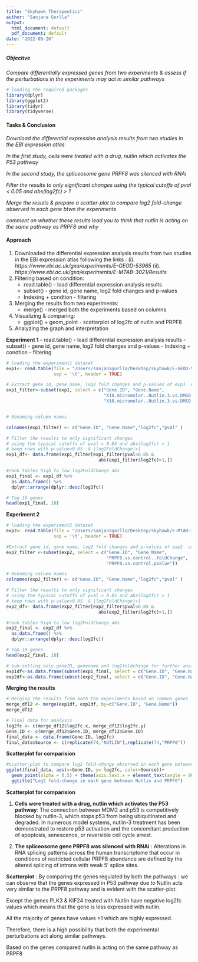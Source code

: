```yaml
---
title: "Skyhawk Therapeutics"
author: "Sanjana Gorlla"
output:
  html_document: default
  pdf_document: default
date: "2022-09-26"
---
```



##### Objective

*Compare differentially expressed genes from two experiments & assess if the perturbations in the experiments may act in similar pathways*

```r
# loading the required packages
library(dplyr)
library(ggplot2)
library(tidyr)
library(tidyverse)
```

#### Tasks & Conclusion

  *Download the differential expression analysis results from two studies in the EBI expression atlas*
  
  *In the first study, cells were treated with a drug, nutlin which activates the P53 pathway*
  
  *In the second study, the spliceosome gene PRPF8 was silenced with RNAi*
  
  *Filter the results to only significant changes using the typical cutoffs of pval < 0.05 and abs(log2fc) > 1* 
  
  *Merge the results & prepare a scatter-plot to compare log2 fold-change observed in each gene btwn the experiments*

  *comment on whether these results lead you to think that nutlin is acting on the same pathway as PRPF8 and why*







#### Approach 

1. Downloaded  the differential expression analysis results from two studies in the EBI expression atlas following the links : 
      (i). *https://www.ebi.ac.uk/gxa/experiments/E-GEOD-53965*
      (ii). *https://www.ebi.ac.uk/gxa/experiments/E-MTAB-3021/Results*
2. Filtering based on condition:   
      - read.table() - load differential expression analysis results
      - subset() - gene id, gene name, log2 fold changes and p-values
      - Indexing + condtion - filtering 
3. Merging the results from two experiments:
      - merge() - merged both the experiments based on columns
4. Visualizing & comparing:
      - ggplot() + geom_point - scatterplot of log2fc of nutlin and PRPF8
5. Analyzing the graph and interpretation





**Experiment 1**
- read.table() - load differential expression analysis results
- subset() - gene id, gene name, log2 fold changes and p-values
- Indexing + condtion - filtering 
```r
# loading the experiment1 dataset
exp1<- read.table(file = "/Users/sanjanagorlla/Desktop/skyhawk/E-GEOD-53965-A-AFFY-141-query-results (1).tsv",
                  sep = '\t', header = TRUE)

# Extract gene id, gene name, log2 fold changes and p-values of exp1  using subset()
exp1_filter<-subset(exp1, select = c("Gene.ID", "Gene.Name",
                                     "X10.micromolar..Nutlin.3.vs.DMSO.control.foldChange",
                                     "X10.micromolar..Nutlin.3.vs.DMSO.control.pValue"))


# Renaming column names

colnames(exp1_filter) <- c("Gene.ID", "Gene.Name","log2fc","pval" )

# Filter the results to only significant changes 
# using the typical cutoffs of pval < 0.05 and abs(log2fc) > 1
# keep rows with p-value<0.05  & |log2FoldChange|>1
exp1_df<- data.frame(exp1_filter[exp1_filter$pval<0.05 &
                                   abs(exp1_filter$log2fc)>1,])

#rank tables high to low log2FoldChange_abs
exp1_final <- exp1_df %>%
  as.data.frame() %>%
  dplyr::arrange(dplyr::desc(log2fc))

# Top 10 genes
head(exp1_final, 10)
```



**Experiment 2** 
```r
# loading the experiment2 dataset
exp2<- read.table(file = "/Users/sanjanagorlla/Desktop/skyhawk/E-MTAB-3021-query-results.tsv", 
                  sep = '\t', header = TRUE)

#Extract gene id, gene name, log2 fold changes and p-values of exp1  using subset()
exp2_filter <-subset(exp2, select = c("Gene.ID", "Gene.Name", 
                                      "PRPF8.vs.control..foldChange", 
                                      "PRPF8.vs.control.pValue"))

# Renaming column names
colnames(exp2_filter) <- c("Gene.ID", "Gene.Name","log2fc","pval" )

# Filter the results to only significant changes 
# using the typical cutoffs of pval < 0.05 and abs(log2fc) > 1
# keep rows with p-value<0.05  & |log2FoldChange|>1
exp2_df<- data.frame(exp2_filter[exp2_filter$pval<0.05 &
                                   abs(exp2_filter$log2fc)>1,])

#rank tables high to low log2FoldChange_abs
exp2_final <- exp2_df %>%
  as.data.frame() %>%
  dplyr::arrange(dplyr::desc(log2fc))

# Top 10 genes
head(exp2_final, 10)
```



```r
# sub-setting only geneID, genename and log2foldchange for further analysis
exp1df<-as.data.frame(subset(exp1_final, select = c("Gene.ID", "Gene.Name","log2fc")))
exp2df<-as.data.frame(subset(exp2_final, select = c("Gene.ID", "Gene.Name","log2fc")))
```


**Merging the results**
```r
# Merging the results from both the experiments based on common genes
merge_df12 <- merge(exp1df, exp2df, by=c("Gene.ID", "Gene.Name")) 
merge_df12
```


```r
# Final data for analysis
log2fc <- c(merge_df12$log2fc.x, merge_df12$log2fc.y)
Gene.ID <- c(merge_df12$Gene.ID, merge_df12$Gene.ID)
final_data <- data.frame(Gene.ID, log2fc) 
final_data$Source <- c(replicate(74,"NUTLIN"),replicate(74,"PRPF8"))
```


**Scatterplot for comparision**
```r
#scatter-plot to compare log2 fold-change observed in each gene between the experiments
ggplot(final_data, aes(x=Gene.ID, y= log2fc, color=Source))+
  geom_point(alpha = 0.5) + theme(axis.text.x = element_text(angle = 90, hjust = 3)) +
  ggtitle("Log2 fold-change in each gene between Nutlin and PRPF8")
```



**Scatterplot for comparision**

1. **Cells were treated with a drug, nutlin which activates the P53 pathway**: The connection between MDM2 and p53 is competitively blocked by nutlin-3, which stops p53 from being ubiquitinated and degraded. In numerous model systems, nutlin-3 treatment has been demonstrated to restore p53 activation and the concomitant production of apoptosis, senescence, or reversible cell cycle arrest.

2. **The spliceosome gene PRPF8 was silenced with RNAi** : Alterations in RNA splicing patterns across the human transcriptome that occur in conditions of restricted cellular PRPF8 abundance are defined by the altered splicing of introns with weak 5' splice sites.

**Scatterplot** : By comparing the genes regulated by both the pathways : we can observe that the genes expressed in P53 pathway due to Nutlin acts very similar to the PRPF8 pathway and is evident with the scatter-plot.

Except the genes PLK3 & KIF24 treated with Nutlin have negative log2fc values which means that the gene is less expressed with nutlin.

All the majority of genes have values >1 which are highly expressed. 

Therefore, there is a high possibility that both the experimental perturbations act along similar pathways.

Based on the genes compared nutlin is acting on the same pathway as PRPF8

